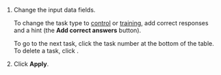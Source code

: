 1. Change the input data fields.

    To change the task type to [control](/docs/glossary#control-task) or [training](/docs/glossary#training-task), add correct responses and a hint (the **Add correct answers** button).

    To go to the next task, click the task number at the bottom of the table. To delete a task, click <img src="https://tlk-infra-front.azureedge.net/portal-static/uploaded/images/1675425166392/1675425166392_original_svg.svg" alt="" />.

1. Click **Apply**.
